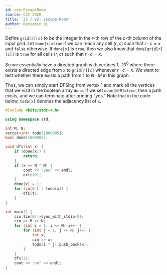 ```yaml
---
id: cco-EscapeRoom
source: CCC 2020
title: 'J5 / S2: Escape Room'
author: Benjamin Qi
---
```


<!-- No need to prime factorize! -->

Define `grid[r][c]` to be the integer in the $r$-th row of the $c$-th column of
the input grid. Let `done[x]=true` if we can reach any cell $(r,c)$ such that
$r\cdot c=x$ and `false` otherwise. If `done[x]` is `true`, then we also know
that `done[grid[r][c]]` is `true` for all cells $(r,c)$ such that $r\cdot c=x$.

So we essentially have a directed graph with vertices $1\ldots 10^6$ where there
exists a directed edge from `x` to `grid[r][c]` whenever $r\cdot c=x$. We want
to test whether there exists a path from $1$ to $N\cdot M$ in this graph.

Thus, we can simply start DFSing from vertex $1$ and mark all the vertices that
we visit in the boolean array `done`. If we set `done[N*M]=true`, then a path
exists, and we can terminate after printing "yes." Note that in the code below,
`todo[x]` denotes the adjacency list of `x`.

```cpp
#include <bits/stdc++.h>

using namespace std;

int M, N;
vector<int> todo[1000005];
bool done[1000005];

void dfs(int x) {
	if (done[x]) {
		return;
	}
	if (x == N * M) {
		cout << "yes" << endl;
		exit(0);
	}
	done[x] = 1;
	for (int& t : todo[x]) {
		dfs(t);
	}
}

int main() {
	cin.tie(0)->sync_with_stdio(0);
	cin >> M >> N;
	for (int i = 1; i <= M; i++) {
		for (int j = 1; j <= N; j++) {
			int x;
			cin >> x;
			todo[i * j].push_back(x);
		}
	}
	dfs(1);
	cout << "no" << endl;
}
```
